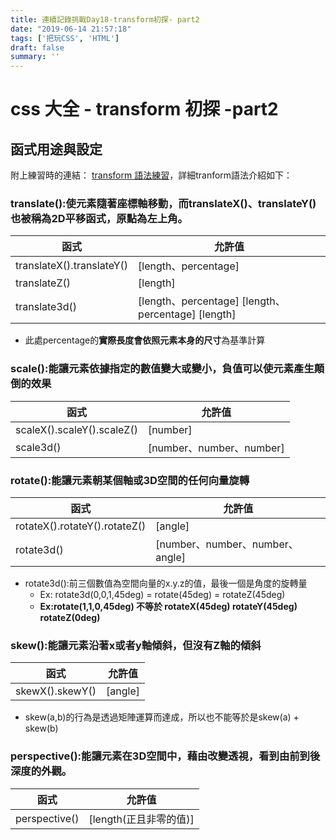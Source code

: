 ```yaml
---
title: 連續記錄挑戰Day18-transform初探- part2
date: "2019-06-14 21:57:18"
tags: ['把玩CSS', 'HTML']
draft: false
summary: ''
---
```


# css 大全 - transform 初探 -part2

## 函式用途與設定

附上練習時的連結： [transform 語法練習](https://codepen.io/kids5346/pen/NZqzQx)，詳細tranform語法介紹如下：


### translate():使**元素隨著座標軸移動**，而translateX()、translateY()也被稱為2D平移函式，原點為左上角。
  |           函式           |        允許值         |
  |            -            |         -            |
  |translateX().translateY()| [length、percentage] |
  |translateZ()             | [length]             |
  |translate3d()            | [length、percentage] [length、percentage] [length]|
  
  - 此處percentage的**實際長度會依照元素本身的尺寸**為基準計算


### scale():**能讓元素依據指定的數值變大或變小，負值可以使元素產生顛倒的效果**
  |           函式            |      允許值              |
  |            -             |         -               |
  |scaleX().scaleY().scaleZ()| [number]                |
  |scale3d()                 | [number、number、number] |
    
    
    
### rotate():**能讓元素朝某個軸或3D空間的任何向量旋轉**
  |           函式               |      允許值              |
  |            -                |         -               |
  |rotateX().rotateY().rotateZ()| [angle]                |
  |rotate3d()                   | [number、number、number、angle] |
    
  - rotate3d():前三個數值為空間向量的x.y.z的值，最後一個是角度的旋轉量
      - Ex: rotate3d(0,0,1,45deg) = rotate(45deg) = rotateZ(45deg)
      - **Ex:rotate(1,1,0,45deg) 不等於 rotateX(45deg) rotateY(45deg) rotateZ(0deg)**

### skew():**能讓元素沿著x或者y軸傾斜，但沒有Z軸的傾斜**
  |           函式         |      允許值      |
  |            -          |         -       |
  |skewX().skewY()        | [angle]         |

  - skew(a,b)的行為是透過矩陣運算而達成，所以也不能等於是skew(a) + skew(b)

### perspective():**能讓元素在3D空間中，藉由改變透視，看到由前到後深度的外觀。**
  |           函式         |      允許值      |
  |            -          |         -       |
  |perspective()          | [length(正且非零的值)]         |





    